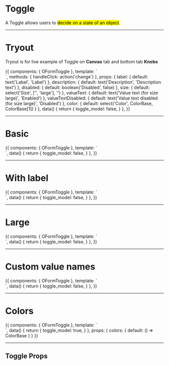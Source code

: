 


<Meta title='Components|Forms/Toggle' />

# Toggle

A Toggle allows users to <mark>decide on a state of an object</mark>.


<hr/>

# Tryout

Tryout is for live example of Toggle on **Canvas** tab and bottom tab **Knobs**

<Story name='Tryout'>
  {{
    components: { OFormToggle },
    template: `<form class="form">
      <o-form-toggle 
        v-model="toggle_model"
        id="toggle_tryout"
        :label="label"
        :description="description"
        :disabled="disabled"
        :size="size"
        :color="color"
        @input="handleClick" />
    </form>`,
    methods: { handleClick: action('change') },
    props: {
      label: {
        default: text('Label', 'Label')
      },
      description: {
        default: text('Description', 'Description text')
      },
      disabled: {
        default: boolean('Disabled', false)
      },
      size: {
        default: select('Size', ['', 'large'], '')
      },
      valueText: {
        default: text('Value text (for size large)', 'Enabled')
      },
      valueTextDisabled: {
        default: text('Value text disabled (for size large)', 'Disabled')
      },
      color: {
        default: select('Color', ColorBase, ColorBase[1])
      }
    },
    data() {
      return {
        toggle_model: false,
      }
    },
  }}
</Story>

<hr/>


# Basic

<Preview>
  <Story name='Basic'>
    {{
      components: { OFormToggle },
      template: `<form class="form">
        <o-form-toggle 
          v-model="toggle_model"
          id="toggle_tryout" />
      </form>`,
      data() {
        return {
          toggle_model: false,
        }
      },
    }}
  </Story>
</Preview>

<hr/>


# With label

<Preview>
  <Story name='With label'>
    {{
      components: { OFormToggle },
      template: `<form class="form">
        <o-form-toggle 
          v-model="toggle_model"
          id="toggle_tryout"
          label="Label" />
      </form>`,
      data() {
        return {
          toggle_model: false,
        }
      },
    }}
  </Story>
</Preview>

<hr/>


# Large

<Preview>
  <Story name='Large'>
    {{
      components: { OFormToggle },
      template: `<form class="form">
        <o-form-toggle 
          v-model="toggle_model"
          id="toggle_tryout"
          label="Label"
          size="large" />
      </form>`,
      data() {
        return {
          toggle_model: false,
        }
      },
    }}
  </Story>
</Preview>

<hr/>


# Custom value names

<Preview>
  <Story name='Custom value names'>
    {{
      components: { OFormToggle },
      template: `<form class="form">
        <o-form-toggle 
          v-model="toggle_model"
          id="toggle_tryout"
          label="Custom value"
          valueText="Custom Value Text"
          valueTextDisabled="Custom Disabled Value Text"
          size="large" />
      </form>`,
      data() {
        return {
          toggle_model: false,
        }
      },
    }}
  </Story>
</Preview>

<hr/>


# Colors

<Preview>
  <Story name='Colors'>
    {{
      components: { OFormToggle },
      template: `<form class="form">
        <o-form-toggle 
          v-model="toggle_model"
          id="toggle_tryout"
          v-for="color, index in colors"
          :key="index"
          :color="color" />
      </form>`,
      data() {
        return {
          toggle_model: true,
        }
      },
      props: {
        colors: {
          default: () => ColorBase
        }
      }
    }}
  </Story>
</Preview>

<hr/>

## Toggle Props

<Props of={OFormToggle} />

